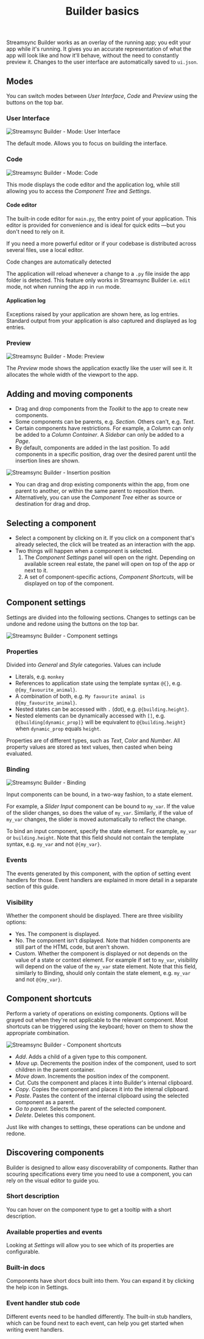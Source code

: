 ﻿---
title: "Builder basics"
---

Streamsync Builder works as an overlay of the running app; you edit your app while it's running. It gives you an accurate representation of what the app will look like and how it'll behave, without the need to constantly preview it. Changes to the user interface are automatically saved to `ui.json`.

## Modes

You can switch modes between _User Interface_, _Code_ and _Preview_ using the buttons on the top bar.

### User Interface

![Streamsync Builder - Mode: User Interface](/docs/framework/images/builder-basics.ui.png)

The default mode. Allows you to focus on building the interface.

### Code

![Streamsync Builder - Mode: Code](/docs/framework/images/builder-basics.code.png)

This mode displays the code editor and the application log, while still allowing you to access the _Component Tree_ and _Settings_.

#### Code editor

The built-in code editor for `main.py`, the entry point of your application. This editor is provided for convenience and is ideal for quick edits —but you don't need to rely on it.

If you need a more powerful editor or if your codebase is distributed across several files, use a local editor.

<Note> 

Code changes are automatically detected

The application will reload whenever a change to a `.py` file inside the app folder is detected. This feature only works in Streamsync Builder i.e. `edit` mode, not when running the app in `run` mode.

</Note>

#### Application log

Exceptions raised by your application are shown here, as log entries. Standard output from your application is also captured and displayed as log entries.

### Preview

![Streamsync Builder - Mode: Preview](/docs/framework/images/builder-basics.preview.png)

The _Preview_ mode shows the application exactly like the user will see it. It allocates the whole width of the viewport to the app.

## Adding and moving components

- Drag and drop components from the _Toolkit_ to the app to create new components.
- Some components can be parents, e.g. _Section_. Others can't, e.g. _Text_.
- Certain components have restrictions. For example, a _Column_ can only be added to a _Column Container_. A _Sidebar_ can only be added to a _Page_.
- By default, components are added in the last position. To add components in a specific position, drag over the desired parent until the insertion lines are shown.

![Streamsync Builder - Insertion position](./images/builder-basics.insertion.gif)

- You can drag and drop existing components within the app, from one parent to another, or within the same parent to reposition them.
- Alternatively, you can use the _Component Tree_ either as source or destination for drag and drop.

## Selecting a component

- Select a component by clicking on it. If you click on a component that's already selected, the click will be treated as an interaction with the app.
- Two things will happen when a component is selected.
  1. The _Component Settings_ panel will open on the right. Depending on available screen real estate, the panel will open on top of the app or next to it.
  2. A set of component-specific actions, _Component Shortcuts_, will be displayed on top of the component.

## Component settings

Settings are divided into the following sections. Changes to settings can be undone and redone using the buttons on the top bar.

![Streamsync Builder - Component settings](./images/builder-basics.component-settings.png)

### Properties

Divided into _General_ and _Style_ categories. Values can include

- Literals, e.g. `monkey`
- References to application state using the template syntax `@{}`, e.g. `@{my_favourite_animal}`.
- A combination of both, e.g. `My favourite animal is @{my_favourite_animal}`.
- Nested states can be accessed with `.` (dot), e.g. `@{building.height}`.
- Nested elements can be dynamically accessed with `[]`, e.g. `@{building[dynamic_prop]}` will be equivalent to `@{building.height}` when `dynamic_prop` equals `height`.

Properties are of different types, such as _Text_, _Color_ and _Number_. All property values are stored as text values, then casted when being evaluated.

### Binding

![Streamsync Builder - Binding](./images/builder-basics.binding.png)

Input components can be bound, in a two-way fashion, to a state element.

For example, a _Slider Input_ component can be bound to `my_var`. If the value of the slider changes, so does the value of `my_var`. Similarly, if the value of `my_var` changes, the slider is moved automatically to reflect the change.

To bind an input component, specify the state element. For example, `my_var` or `building.height`. Note that this field should not contain the template syntax, e.g. `my_var` and not `@{my_var}`.

### Events

The events generated by this component, with the option of setting event handlers for those. Event handlers are explained in more detail in a separate section of this guide.

### Visibility

Whether the component should be displayed. There are three visibility options:

- Yes. The component is displayed.
- No. The component isn't displayed. Note that hidden components are still part of the HTML code, but aren't shown.
- Custom. Whether the component is displayed or not depends on the value of a state or context element. For example if set to `my_var`, visibility will depend on the value of the `my_var` state element. Note that this field, similarly to Binding, should only contain the state element, e.g. `my_var` and not `@{my_var}`.

## Component shortcuts

Perform a variety of operations on existing components. Options will be grayed out when they're not applicable to the relevant component. Most shortcuts can be triggered using the keyboard; hover on them to show the appropriate combination.

![Streamsync Builder - Component shortcuts](./images/builder-basics.component-shortcuts.png)

- _Add_. Adds a child of a given type to this component.
- _Move up_. Decrements the position index of the component, used to sort children in the parent container.
- _Move down_. Increments the position index of the component.
- _Cut_. Cuts the component and places it into Builder's internal clipboard.
- _Copy_. Copies the component and places it into the internal clipboard.
- _Paste_. Pastes the content of the internal clipboard using the selected component as a parent.
- _Go to parent_. Selects the parent of the selected component.
- _Delete_. Deletes this component.

Just like with changes to settings, these operations can be undone and redone.

## Discovering components

Builder is designed to allow easy discoverability of components. Rather than scouring specifications every time you need to use a component, you can rely on the visual editor to guide you.

### Short description

You can hover on the component type to get a tooltip with a short description.

### Available properties and events

Looking at _Settings_ will allow you to see which of its properties are configurable.

### Built-in docs

Components have short docs built into them. You can expand it by clicking the help icon in Settings.

### Event handler stub code

Different events need to be handled differently. The built-in stub handlers, which can be found next to each event, can help you get started when writing event handlers.
